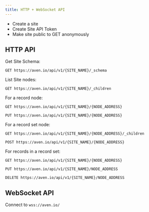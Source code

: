```yaml
---
title: HTTP + WebSocket API
---
```


- Create a site
- Create Site API Token
- Make site public to GET anonymously

## HTTP API

Get Site Schema:

```
GET https://aven.io/api/v1/{SITE_NAME}/_schema
```

List Site nodes:

```
GET https://aven.io/api/v1/{SITE_NAME}/_children
```

For a record node:

```
GET https://aven.io/api/v1/{SITE_NAME}/{NODE_ADDRESS}
```

```
PUT https://aven.io/api/v1/{SITE_NAME}/{NODE_ADDRESS}
```

For a record set node:

```
GET https://aven.io/api/v1/{SITE_NAME}/{NODE_ADDRESS}/_children
```

```
POST https://aven.io/api/v1/{SITE_NAME}/{NODE_ADDRESS}
```

For records in a record set:

```
GET https://aven.io/api/v1/{SITE_NAME}/{NODE_ADDRESS}
```

```
PUT https://aven.io/api/v1/{SITE_NAME}/NODE_ADDRESS
```

```
DELETE https://aven.io/api/v1/{SITE_NAME}/NODE_ADDRESS
```

## WebSocket API

Connect to `wss://aven.io/`
